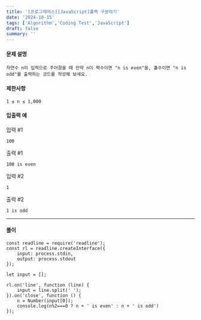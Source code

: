 ```yaml
---
title: '[프로그래머스][JavaScript]홀짝 구분하기'
date: '2024-10-15'
tags: ['Algorithm','Coding Test','JavaScript']
draft: false
summary: ''
---
```

#### 문제 설명
    자연수 n이 입력으로 주어졌을 때 만약 n이 짝수이면 "n is even"을, 홀수이면 "n is odd"를 출력하는 코드를 작성해 보세요.
#### 제한사항
    1 ≤ n ≤ 1,000
#### 입출력 예
입력 #1

```100```

출력 #1

```
100 is even
```

입력 #2

```1```

출력 #2   

```
1 is odd
```

---
#### 풀이
````
const readline = require('readline');
const rl = readline.createInterface({
    input: process.stdin,
    output: process.stdout
});

let input = [];

rl.on('line', function (line) {
    input = line.split(' ');
}).on('close', function () {
    n = Number(input[0]);
    console.log(n%2===0 ? n + ' is even' : n + ' is odd')
});
````
